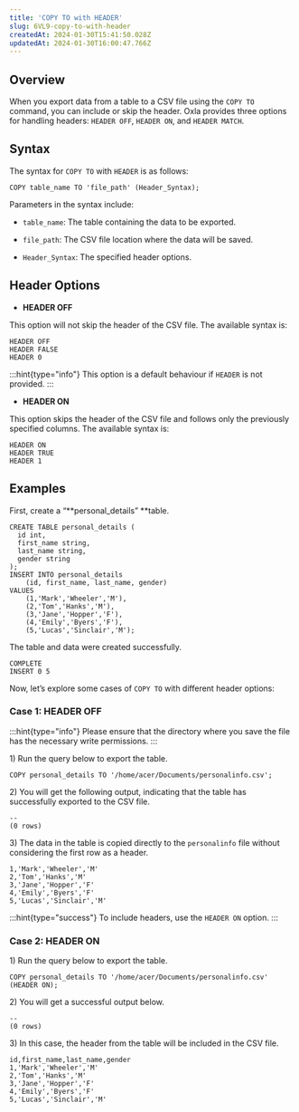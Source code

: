 ```yaml
---
title: 'COPY TO with HEADER'
slug: 6VL9-copy-to-with-header
createdAt: 2024-01-30T15:41:50.028Z
updatedAt: 2024-01-30T16:00:47.766Z
---
```


## **Overview**

When you export data from a table to a CSV file using the `COPY TO` command, you can include or skip the header. Oxla provides three options for handling headers: `HEADER OFF`, `HEADER ON`, and `HEADER MATCH`.

## **Syntax**

The syntax for `COPY TO` with `HEADER` is as follows:

```pgsql
COPY table_name TO 'file_path' (Header_Syntax);
```

Parameters in the syntax include:

*   `table_name`: The table containing the data to be exported.

*   `file_path`: The CSV file location where the data will be saved.

*   `Header_Syntax`: The specified header options.

## **Header Options**

*   **HEADER OFF**

This option will not skip the header of the CSV file. The available syntax is:&#x20;

```none
HEADER OFF
HEADER FALSE
HEADER 0
```

:::hint{type="info"}
This option is a default behaviour if `HEADER` is not provided.
:::

*   **HEADER ON**

This option skips the header of the CSV file and follows only the previously specified columns. The available syntax is:&#x20;

```none
HEADER ON
HEADER TRUE
HEADER 1
```

## **Examples**

First, create a “**personal\_details” **table.

```pgsql
CREATE TABLE personal_details (
  id int,
  first_name string,
  last_name string,
  gender string
);
INSERT INTO personal_details 
    (id, first_name, last_name, gender) 
VALUES 
    (1,'Mark','Wheeler','M'),
    (2,'Tom','Hanks','M'),
    (3,'Jane','Hopper','F'),
    (4,'Emily','Byers','F'),
    (5,'Lucas','Sinclair','M');
```

The table and data were created successfully.

```pgsql
COMPLETE
INSERT 0 5
```

Now, let’s explore some cases of `COPY TO` with different header options:

### **Case 1: HEADER OFF**

:::hint{type="info"}
Please ensure that the directory where you save the file has the necessary write permissions.
:::

1\) Run the query below to export the table.

```pgsql
COPY personal_details TO '/home/acer/Documents/personalinfo.csv';
```

2\) You will get the following output, indicating that the table has successfully exported to the CSV file.

```pgsql
--
(0 rows)
```

3\) The data in the table is copied directly to the `personalinfo` file without considering the first row as a header.

```pgsql
1,'Mark','Wheeler','M'
2,'Tom','Hanks','M'
3,'Jane','Hopper','F'
4,'Emily','Byers','F'
5,'Lucas','Sinclair','M'
```

:::hint{type="success"}
To include headers, use the `HEADER ON` option.
:::

### **Case 2: HEADER ON**

1\) Run the query below to export the table.

```pgsql
COPY personal_details TO '/home/acer/Documents/personalinfo.csv' (HEADER ON);
```

2\) You will get a successful output below.

```pgsql
--
(0 rows)
```

3\) In this case, the header from the table will be included in the CSV file.&#x20;

```none
id,first_name,last_name,gender
1,'Mark','Wheeler','M'
2,'Tom','Hanks','M'
3,'Jane','Hopper','F'
4,'Emily','Byers','F'
5,'Lucas','Sinclair','M'
```

